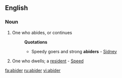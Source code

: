 ==English==

===Noun===
{{en-noun}}

# {{obsolete}} One who abides, or continues
#:'''Quotations'''
#:*Speedy goers and strong '''abiders''' - [[Sidney]]
# One who dwells; a [[resident]] - [[Speed]]

[[fa:abider]]
[[ru:abider]]
[[vi:abider]]